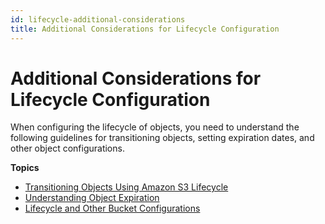 ```yaml
---
id: lifecycle-additional-considerations
title: Additional Considerations for Lifecycle Configuration
---
```

# Additional Considerations for Lifecycle Configuration<a name="lifecycle-additional-considerations"></a>

When configuring the lifecycle of objects, you need to understand the following guidelines for transitioning objects, setting expiration dates, and other object configurations\.

**Topics**
+ [Transitioning Objects Using Amazon S3 Lifecycle](lifecycle-transition-general-considerations.md)
+ [Understanding Object Expiration](lifecycle-expire-general-considerations.md)
+ [Lifecycle and Other Bucket Configurations](lifecycle-and-other-bucket-config.md)